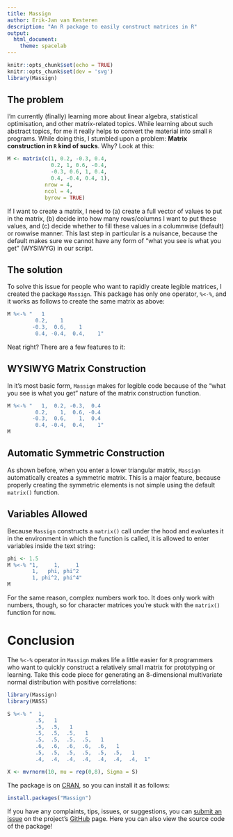 ```yaml
---
title: Massign
author: Erik-Jan van Kesteren
description: "An R package to easily construct matrices in R"
output: 
  html_document:
    theme: spacelab
---
```



```r
knitr::opts_chunk$set(echo = TRUE)
knitr::opts_chunk$set(dev = 'svg')
library(Massign)
```

## The problem
I'm currently (finally) learning more about linear algebra, statistical optimisation, and other matrix-related topics. While learning about such abstract topics, for me it really helps to convert the material into small `R` programs. While doing this, I stumbled upon a problem: __Matrix construction in `R` kind of sucks__. Why? Look at this:

```r
M <- matrix(c(1, 0.2, -0.3, 0.4,
              0.2, 1, 0.6, -0.4,
              -0.3, 0.6, 1, 0.4,
              0.4, -0.4, 0.4, 1),
            nrow = 4,
            ncol = 4,
            byrow = TRUE)
```

If I want to create a matrix, I need to (a) create a full vector of values to put in the matrix, (b) decide into how many rows/columns I want to put these values, and (c) decide whether to fill these values in a columnwise (default) or rowwise manner. This last step in particular is a nuisance, because the default makes sure we cannot have any form of "what you see is what you get" (WYSIWYG) in our script.

## The solution
To solve this issue for people who want to rapidly create legible matrices, I created the package `Massign`. This package has only one operator, `%<-%`, and it works as follows to create the same matrix as above:

```r

M %<-% "   1
         0.2,    1
        -0.3,  0.6,    1
         0.4, -0.4,  0.4,    1"

```

Neat right? There are a few features to it:

## WYSIWYG Matrix Construction

In it's most basic form, `Massign` makes for legible code because of the "what you see is what you get" nature of the matrix construction function. 

```r
M %<-% "   1,  0.2, -0.3,  0.4
         0.2,    1,  0.6, -0.4
        -0.3,  0.6,    1,  0.4
         0.4, -0.4,  0.4,    1"
M
```

## Automatic Symmetric Construction

As shown before, when you enter a lower triangular matrix, `Massign` automatically creates a symmetric matrix. This is a major feature, because properly creating the symmetric elements is not simple using the default `matrix()` function.


## Variables Allowed

Because `Massign` constructs a `matrix()` call under the hood and evaluates it in the environment in which the function is called, it is allowed to enter variables inside the text string:

```r
phi <- 1.5
M %<-% "1,     1,     1
        1,   phi, phi^2
        1, phi^2, phi^4"
M
```

For the same reason, complex numbers work too. It does only work with numbers, though, so for character matrices you're stuck with the `matrix()` function for now.

# Conclusion
The `%<-%` operator in `Massign` makes life a little easier for `R` programmers who want to quickly construct a relatively small matrix for prototyping or learning. Take this code piece for generating an 8-dimensional multivariate normal distribution with positive correlations:

```r
library(Massign)
library(MASS)

S %<-% "  1,
         .5,   1
         .5,  .5,   1
         .5,  .5,  .5,   1
         .5,  .5,  .5,  .5,   1
         .6,  .6,  .6,  .6,  .6,   1
         .5,  .5,  .5,  .5,  .5,  .5,   1
         .4,  .4,  .4,  .4,  .4,  .4,  .4,  1"

X <- mvrnorm(10, mu = rep(0,8), Sigma = S)
```

The package is on [CRAN](https://cran.r-project.org/package=Massign), so you can install it as follows:

```r
install.packages("Massign")
```

If you have any complaints, tips, issues, or suggestions, you can [submit an issue](https://github.com/vankesteren/Massign/issues) on the project's [GitHub](https://github.com/vankesteren/Massign) page. Here you can also view the source code of the package!

